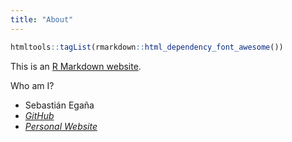 ```yaml
---
title: "About"
---
```


```r
htmltools::tagList(rmarkdown::html_dependency_font_awesome())
```



This is an [R Markdown website](http://rmarkdown.rstudio.com/rmarkdown_websites.html). 

Who am I?

  * Sebastián Egaña
  * <a href = "https://github.com/sebaegana"><i class="fa fa-github"> GitHub</i></a>
  * <a href = "https://segana.netlify.app"><i class="fa fa-home"> Personal Website</i></a>


